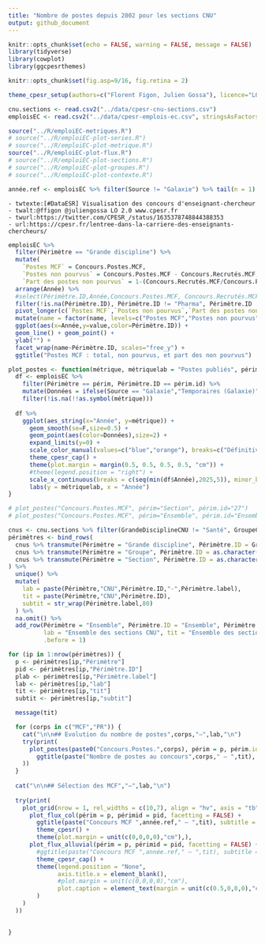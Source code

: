 ```yaml
---
title: "Nombre de postes depuis 2002 pour les sections CNU"
output: github_document
---
```


```r
knitr::opts_chunk$set(echo = FALSE, warning = FALSE, message = FALSE)
library(tidyverse)
library(cowplot)
library(ggcpesrthemes)

knitr::opts_chunk$set(fig.asp=9/16, fig.retina = 2)

theme_cpesr_setup(authors=c("Florent Figon, Julien Gossa"), licence="LO 2.0", source = "DGRH A1-1 — https://github.com/cpesr/emploiESR/")

cnu.sections <- read.csv2("../data/cpesr-cnu-sections.csv")
emploisEC <- read.csv2("../data/cpesr-emplois-ec.csv", stringsAsFactors = TRUE) 

source("../R/emploiEC-metriques.R")
# source("../R/emploiEC-plot-series.R")
# source("../R/emploiEC-plot-metrique.R")
source("../R/emploiEC-plot-flux.R")
# source("../R/emploiEC-plot-sections.R")
# source("../R/emploiEC-plot-groupes.R")
# source("../R/emploiEC-plot-contexte.R")

année.ref <- emploisEC %>% filter(Source != "Galaxie") %>% tail(n = 1) %>% pull(Année)

```

```
- twtexte:[#DataESR] Visualisation des concours d'enseignant-chercheur
- twalt:@ffigon @juliengossa LO 2.0 www.cpesr.fr
- twurl:https://twitter.com/CPESR_/status/1635378748844388353
- url:https://cpesr.fr/lentree-dans-la-carriere-des-enseignants-chercheurs/
```


```r
emploisEC %>% 
  filter(Périmètre == "Grande discipline") %>% 
  mutate(
    `Postes MCF` = Concours.Postes.MCF,
    `Postes non pourvus` = Concours.Postes.MCF - Concours.Recrutés.MCF,
    `Part des postes non pourvus` = 1-(Concours.Recrutés.MCF/Concours.Postes.MCF)) %>% 
  arrange(Année) %>%
  #select(Périmètre.ID,Année,Concours.Postes.MCF, Concours.Recrutés.MCF, pnp, tpnp) %>% 
  filter(!is.na(Périmètre.ID), Périmètre.ID != "Pharma", Périmètre.ID != "Santé") %>%
  pivot_longer(c(`Postes MCF`,`Postes non pourvus`,`Part des postes non pourvus`)) %>%
  mutate(name = factor(name, levels=c("Postes MCF","Postes non pourvus","Part des postes non pourvus"))) %>%
  ggplot(aes(x=Année,y=value,color=Périmètre.ID)) + 
  geom_line() + geom_point() + 
  ylab("") + 
  facet_wrap(name~Périmètre.ID, scales="free_y") +
  ggtitle("Postes MCF : total, non pourvus, et part des non pourvus")
```


```r
plot_postes <- function(métrique, métriquelab = "Postes publiés", périm="Ensemble", périm.id="Ensemble") {
  df <- emploisEC %>%
    filter(Périmètre == périm, Périmètre.ID == périm.id) %>%
    mutate(Données = ifelse(Source == "Galaxie","Temporaires (Galaxie)", "Définitives (CNU)")) %>%
    filter(!is.na(!!as.symbol(métrique)))
  
  df %>%
    ggplot(aes_string(x="Année", y=métrique)) + 
      geom_smooth(se=F,size=0.5) + 
      geom_point(aes(color=Données),size=2) + 
      expand_limits(y=0) +
      scale_color_manual(values=c("blue","orange"), breaks=c("Définitives (CNU)","Temporaires (Galaxie)")) +
      theme_cpesr_cap() + 
      theme(plot.margin = margin(0.5, 0.5, 0.5, 0.5, "cm")) +
      #theme(legend.position = "right") +
      scale_x_continuous(breaks = c(seq(min(df$Année),2025,5)), minor_breaks = seq(min(df$Année),2025,1)) +
      labs(y = métriquelab, x = "Année") 
}

# plot_postes("Concours.Postes.MCF", périm="Section", périm.id="27")
# plot_postes("Concours.Postes.MCF", périm="Ensemble", périm.id="Ensemble")
```

```r

cnus <- cnu.sections %>% filter(GrandeDisciplineCNU != "Santé", GroupeCNU.ID !="11s")
périmètres <- bind_rows(
  cnus %>% transmute(Périmètre = "Grande discipline", Périmètre.ID = GrandeDisciplineCNU.ID, Périmètre.label = GrandeDisciplineCNU),
  cnus %>% transmute(Périmètre = "Groupe", Périmètre.ID = as.character(GroupeCNU.ID), Périmètre.label = GroupeCNU),
  cnus %>% transmute(Périmètre = "Section", Périmètre.ID = as.character(SectionCNU.ID), Périmètre.label = SectionCNU)
) %>%
  unique() %>%
  mutate(
    lab = paste(Périmètre,"CNU",Périmètre.ID,"-",Périmètre.label),
    tit = paste(Périmètre,"CNU",Périmètre.ID),
    subtit = str_wrap(Périmètre.label,80)
  ) %>%
  na.omit() %>%
  add_row(Périmètre = "Ensemble", Périmètre.ID = "Ensemble", Périmètre.label = "Ensemble",
          lab = "Ensemble des sections CNU", tit = "Ensemble des sections CNU", subtit = "",
          .before = 1)

for (ip in 1:nrow(périmètres)) {
  p <- périmètres[ip,"Périmètre"]
  pid <- périmètres[ip,"Périmètre.ID"]
  plab <- périmètres[ip,"Périmètre.label"]
  lab <- périmètres[ip,"lab"]
  tit <- périmètres[ip,"tit"]
  subtit <- périmètres[ip,"subtit"]

  message(tit)

  for (corps in c("MCF","PR")) {
    cat("\n\n## Evolution du nombre de postes",corps,"—",lab,"\n")
    try(print(
      plot_postes(paste0("Concours.Postes.",corps), périm = p, périm.id = pid) +
        ggtitle(paste("Nombre de postes au concours",corps," — ",tit), subtitle = subtit)
    ))
  }
  
  cat("\n\n## Sélection des MCF","—",lab,"\n")
  
  try(print(
    plot_grid(nrow = 1, rel_widths = c(10,7), align = "hv", axis = "tb", 
      plot_flux_col(périm = p, périmid = pid, facetting = FALSE) +
        ggtitle(paste("Concours MCF ",année.ref," — ",tit), subtitle = subtit) +
        theme_cpesr() +
        theme(plot.margin = unit(c(0,0,0,0),"cm"),),
      plot_flux_alluvial(périm = p, périmid = pid, facetting = FALSE) +
        #ggtitle(paste("Concours MCF ",année.ref," — ",tit), subtitle = subtit) +
        theme_cpesr_cap() +
        theme(legend.position = "None", 
              axis.title.x = element_blank(), 
              #plot.margin = unit(c(0,0,0,0),"cm"),
              plot.caption = element_text(margin = unit(c(0.5,0,0,0),"cm"))
        )
    )
  ))

    
}
```
